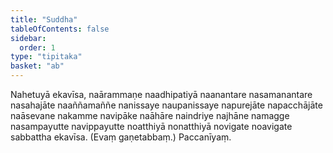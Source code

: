 ```yaml
---
title: "Suddha"
tableOfContents: false
sidebar:
  order: 1
type: "tipitaka"
basket: "ab"
---
```



<DynamicBreadcrumb />

<Division number="113">

<Paragraph number="1416">
Nahetuyā ekavīsa, naārammaṇe naadhipatiyā naanantare nasamanantare nasahajāte naaññamaññe nanissaye naupanissaye napurejāte napacchājāte naāsevane nakamme navipāke naāhāre naindriye najhāne namagge nasampayutte navippayutte noatthiyā nonatthiyā novigate noavigate sabbattha ekavīsa. (Evaṃ gaṇetabbaṃ.)

</Paragraph>
</Division>

<Paragraph number="1417" type="center">
Paccanīyaṃ.
</Paragraph>